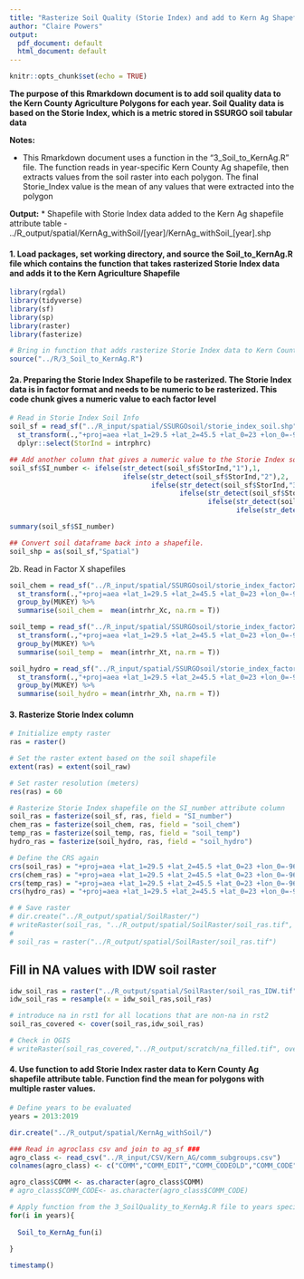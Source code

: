 ```yaml
---
title: "Rasterize Soil Quality (Storie Index) and add to Kern Ag Shapefile, and add agroclasses"
author: "Claire Powers"
output:
  pdf_document: default
  html_document: default
---
```


```r
knitr::opts_chunk$set(echo = TRUE)
```

**The purpose of this Rmarkdown document is to add soil quality data to the Kern County Agriculture Polygons for each year. Soil Quality data is based on the Storie Index, which is a metric stored in SSURGO soil tabular data**

**Notes:**   

  * This Rmarkdown document uses a function in the "3_Soil_to_KernAg.R" file. The function reads in year-specific Kern County Ag shapefile, then extracts values from the soil raster into each polygon. The final Storie_Index value is the mean of any values that were extracted into the polygon

**Output:**
* Shapefile with Storie Index data added to the Kern Ag shapefile attribute table
     - ../R_output/spatial/KernAg_withSoil/[year]/KernAg_withSoil_[year].shp

#### 1. Load packages, set working directory, and source the Soil_to_KernAg.R file which contains the function that takes rasterized Storie Index data and adds it to the Kern Agriculture Shapefile
```r

library(rgdal) 
library(tidyverse) 
library(sf) 
library(sp) 
library(raster) 
library(fasterize)

# Bring in function that adds rasterize Storie Index data to Kern Country Agriculture attribute table 
source("../R/3_Soil_to_KernAg.R")
```

#### 2a. Preparing the Storie Index Shapefile to be rasterized. The Storie Index data is in factor format and needs to be numeric to be rasterized. This code chunk gives a numeric value to each factor level
```r
# Read in Storie Index Soil Info
soil_sf = read_sf("../R_input/spatial/SSURGOsoil/storie_index_soil.shp") %>% 
  st_transform(.,"+proj=aea +lat_1=29.5 +lat_2=45.5 +lat_0=23 +lon_0=-96 +x_0=0 +y_0=0 +ellps=GRS80 +towgs84=0,0,0,0,0,0,0 +units=m +no_defs") %>% 
  dplyr::select(StorInd = intrphrc)

## Add another column that gives a numeric value to the Storie Index soil rating. NA values given to values that were assigned 'NA' or 'Not appropriate for SI rating' in the original shapefile
soil_sf$SI_number <- ifelse(str_detect(soil_sf$StorInd,"1"),1,
                            ifelse(str_detect(soil_sf$StorInd,"2"),2,
                                   ifelse(str_detect(soil_sf$StorInd,"3"),3,
                                          ifelse(str_detect(soil_sf$StorInd,"4"),4,
                                                 ifelse(str_detect(soil_sf$StorInd,"5"),5,
                                                        ifelse(str_detect(soil_sf$StorInd,"6"),6,NA))))))

summary(soil_sf$SI_number)

## Convert soil dataframe back into a shapefile.
soil_shp = as(soil_sf,"Spatial")
```

2b. Read in Factor X shapefiles
```r
soil_chem = read_sf("../R_input/spatial/SSURGOsoil/storie_index_factorX.shp") %>% 
  st_transform(.,"+proj=aea +lat_1=29.5 +lat_2=45.5 +lat_0=23 +lon_0=-96 +x_0=0 +y_0=0 +ellps=GRS80 +towgs84=0,0,0,0,0,0,0 +units=m +no_defs") %>% 
  group_by(MUKEY) %>% 
  summarise(soil_chem =  mean(intrhr_Xc, na.rm = T)) 

soil_temp = read_sf("../R_input/spatial/SSURGOsoil/storie_index_factorX.shp") %>% 
  st_transform(.,"+proj=aea +lat_1=29.5 +lat_2=45.5 +lat_0=23 +lon_0=-96 +x_0=0 +y_0=0 +ellps=GRS80 +towgs84=0,0,0,0,0,0,0 +units=m +no_defs") %>% 
  group_by(MUKEY) %>% 
  summarise(soil_temp =  mean(intrhr_Xt, na.rm = T)) 

soil_hydro = read_sf("../R_input/spatial/SSURGOsoil/storie_index_factorX.shp") %>% 
  st_transform(.,"+proj=aea +lat_1=29.5 +lat_2=45.5 +lat_0=23 +lon_0=-96 +x_0=0 +y_0=0 +ellps=GRS80 +towgs84=0,0,0,0,0,0,0 +units=m +no_defs") %>% 
  group_by(MUKEY) %>% 
  summarise(soil_hydro = mean(intrhr_Xh, na.rm = T)) 

```


#### 3. Rasterize Storie Index column
```r
# Initialize empty raster
ras = raster()

# Set the raster extent based on the soil shapefile
extent(ras) = extent(soil_raw)

# Set raster resolution (meters)
res(ras) = 60

# Rasterize Storie Index shapefile on the SI_number attribute column
soil_ras = fasterize(soil_sf, ras, field = "SI_number")
chem_ras = fasterize(soil_chem, ras, field = "soil_chem")
temp_ras = fasterize(soil_temp, ras, field = "soil_temp")
hydro_ras = fasterize(soil_hydro, ras, field = "soil_hydro")

# Define the CRS again
crs(soil_ras) = "+proj=aea +lat_1=29.5 +lat_2=45.5 +lat_0=23 +lon_0=-96 +x_0=0 +y_0=0 +ellps=GRS80 +towgs84=0,0,0,0,0,0,0 +units=m +no_defs"
crs(chem_ras) = "+proj=aea +lat_1=29.5 +lat_2=45.5 +lat_0=23 +lon_0=-96 +x_0=0 +y_0=0 +ellps=GRS80 +towgs84=0,0,0,0,0,0,0 +units=m +no_defs"
crs(temp_ras) = "+proj=aea +lat_1=29.5 +lat_2=45.5 +lat_0=23 +lon_0=-96 +x_0=0 +y_0=0 +ellps=GRS80 +towgs84=0,0,0,0,0,0,0 +units=m +no_defs"
crs(hydro_ras) = "+proj=aea +lat_1=29.5 +lat_2=45.5 +lat_0=23 +lon_0=-96 +x_0=0 +y_0=0 +ellps=GRS80 +towgs84=0,0,0,0,0,0,0 +units=m +no_defs"

# # Save raster
# dir.create("../R_output/spatial/SoilRaster/")
# writeRaster(soil_ras, "../R_output/spatial/SoilRaster/soil_ras.tif", overwrite = T)
# 
# soil_ras = raster("../R_output/spatial/SoilRaster/soil_ras.tif")
```

## Fill in NA values with IDW soil raster
```r

idw_soil_ras = raster("../R_output/spatial/SoilRaster/soil_ras_IDW.tif")
idw_soil_ras = resample(x = idw_soil_ras,soil_ras)

# introduce na in rst1 for all locations that are non-na in rst2
soil_ras_covered <- cover(soil_ras,idw_soil_ras)

# Check in QGIS
# writeRaster(soil_ras_covered,"../R_output/scratch/na_filled.tif", overwrite = T)

```


#### 4. Use function to add Storie Index raster data to Kern County Ag shapefile attribute table. Function find the mean for polygons with multiple raster values. 
```r
# Define years to be evaluated
years = 2013:2019

dir.create("../R_output/spatial/KernAg_withSoil/")

### Read in agroclass csv and join to ag_sf ###
agro_class <- read_csv("../R_input/CSV/Kern_AG/comm_subgroups.csv")
colnames(agro_class) <- c("COMM","COMM_EDIT","COMM_CODEOLD","COMM_CODE","GENUS","AGROCLASS","FAMILY")

agro_class$COMM <- as.character(agro_class$COMM)
# agro_class$COMM_CODE<- as.character(agro_class$COMM_CODE)

# Apply function from the 3_SoilQuality_to_KernAg.R file to years specified. See notes in function for more details 
for(i in years){
  
  Soil_to_KernAg_fun(i)
  
}

timestamp()
```



